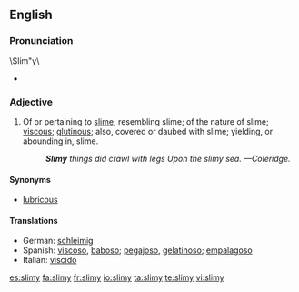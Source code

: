 ==English==

===Pronunciation===
\Slim"y\
* {{rhymes|aɪmi}}

===Adjective===
{{en-adj|slimier|slimiest}}

# Of or pertaining to [[slime]]; resembling slime; of the nature of slime; [[viscous]]; [[glutinous]]; also, covered or daubed with slime; yielding, or abounding in, slime.
#: '''''Slimy''' things did crawl with legs Upon the slimy sea. &mdash;Coleridge.''

====Synonyms====
* [[lubricous]]

====Translations====
* German: [[schleimig]]
* Spanish: [[viscoso]], [[baboso]]; [[pegajoso]], [[gelatinoso]]; [[empalagoso]]
* Italian: [[viscido]]

[[es:slimy]]
[[fa:slimy]]
[[fr:slimy]]
[[io:slimy]]
[[ta:slimy]]
[[te:slimy]]
[[vi:slimy]]